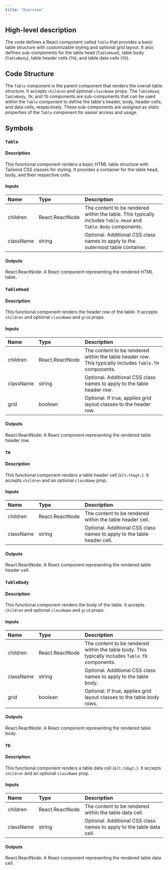 ```yaml
---
title: "Overview"
---
```


## High-level description
The code defines a React component called `Table` that provides a basic table structure with customizable styling and optional grid layout. It also defines sub-components for the table head (`TableHead`), table body (`TableBody`), table header cells (`TH`), and table data cells (`TD`).

## Code Structure
The `Table` component is the parent component that renders the overall table structure. It accepts `children` and optional `className` props. The `TableHead`, `TableBody`, `TH`, and `TD` components are sub-components that can be used within the `Table` component to define the table's header, body, header cells, and data cells, respectively. These sub-components are assigned as static properties of the `Table` component for easier access and usage.

## Symbols

### `Table`
#### Description
This functional component renders a basic HTML table structure with Tailwind CSS classes for styling. It provides a container for the table head, body, and their respective cells.

#### Inputs
| Name | Type | Description |
|:-----|:-----|:------------|
| children | React.ReactNode | The content to be rendered within the table. This typically includes `Table.Head` and `Table.Body` components. |
| className | string | Optional. Additional CSS class names to apply to the outermost table container. |

#### Outputs
React.ReactNode: A React component representing the rendered HTML table.

### `TableHead`
#### Description
This functional component renders the header row of the table. It accepts `children` and optional `className` and `grid` props.

#### Inputs
| Name | Type | Description |
|:-----|:-----|:------------|
| children | React.ReactNode | The content to be rendered within the table header row. This typically includes `Table.TH` components. |
| className | string | Optional. Additional CSS class names to apply to the table header row. |
| grid | boolean | Optional. If true, applies grid layout classes to the header row. |

#### Outputs
React.ReactNode: A React component representing the rendered table header row.

### `TH`
#### Description
This functional component renders a table header cell (`&lt;th&gt;`). It accepts `children` and an optional `className` prop.

#### Inputs
| Name | Type | Description |
|:-----|:-----|:------------|
| children | React.ReactNode | The content to be rendered within the table header cell. |
| className | string | Optional. Additional CSS class names to apply to the table header cell. |

#### Outputs
React.ReactNode: A React component representing the rendered table header cell.

### `TableBody`
#### Description
This functional component renders the body of the table. It accepts `children` and optional `className` and `grid` props.

#### Inputs
| Name | Type | Description |
|:-----|:-----|:------------|
| children | React.ReactNode | The content to be rendered within the table body. This typically includes `Table.TD` components. |
| className | string | Optional. Additional CSS class names to apply to the table body. |
| grid | boolean | Optional. If true, applies grid layout classes to the table body rows. |

#### Outputs
React.ReactNode: A React component representing the rendered table body.

### `TD`
#### Description
This functional component renders a table data cell (`&lt;td&gt;`). It accepts `children` and an optional `className` prop.

#### Inputs
| Name | Type | Description |
|:-----|:-----|:------------|
| children | React.ReactNode | The content to be rendered within the table data cell. |
| className | string | Optional. Additional CSS class names to apply to the table data cell. |

#### Outputs
React.ReactNode: A React component representing the rendered table data cell.
